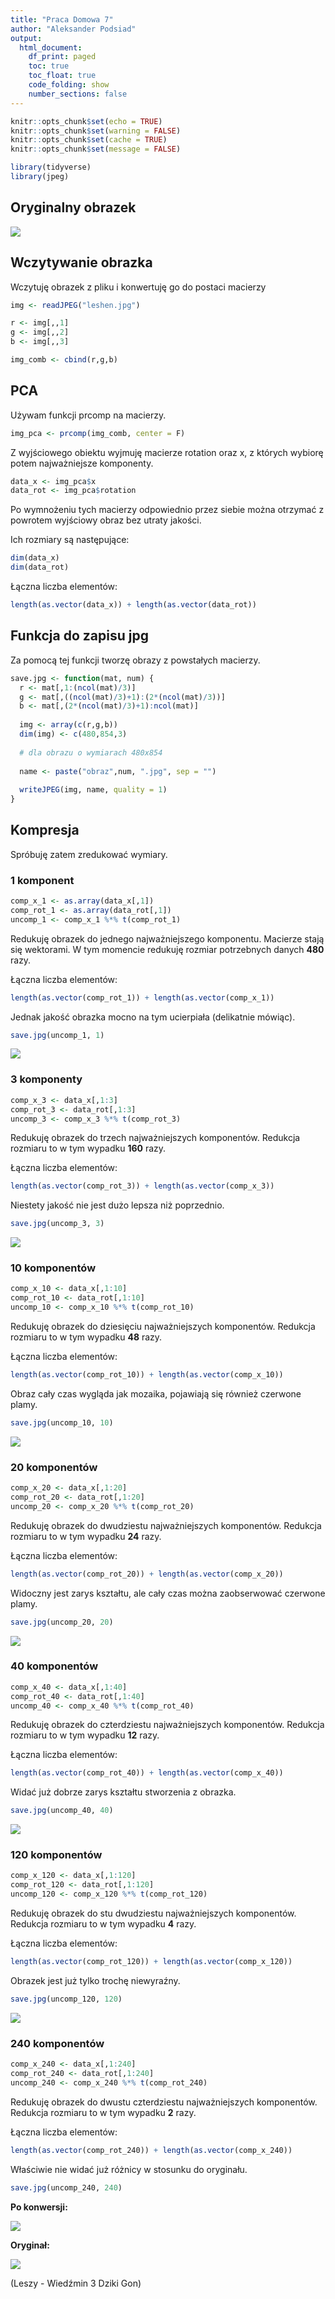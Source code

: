 ---
title: "Praca Domowa 7"
author: "Aleksander Podsiad"
output:
  html_document:
    df_print: paged
    toc: true
    toc_float: true
    code_folding: show
    number_sections: false
---

```{r setup, include=FALSE}
knitr::opts_chunk$set(echo = TRUE)
knitr::opts_chunk$set(warning = FALSE)
knitr::opts_chunk$set(cache = TRUE)
knitr::opts_chunk$set(message = FALSE)
```

```{r}
library(tidyverse)
library(jpeg)
```

## Oryginalny obrazek

![](leshen.jpg)

## Wczytywanie obrazka

Wczytuję obrazek z pliku i konwertuję go do postaci macierzy

```{r}
img <- readJPEG("leshen.jpg")

r <- img[,,1]
g <- img[,,2]
b <- img[,,3]

img_comb <- cbind(r,g,b)
```

## PCA

Używam funkcji prcomp na macierzy.

```{r}
img_pca <- prcomp(img_comb, center = F)
```

Z wyjściowego obiektu wyjmuję macierze rotation oraz x, z których wybiorę potem najważniejsze komponenty.

```{r}
data_x <- img_pca$x 
data_rot <- img_pca$rotation
```

Po wymnożeniu tych macierzy odpowiednio przez siebie można otrzymać z powrotem wyjściowy obraz bez utraty jakości.

Ich rozmiary są następujące:

```{r}
dim(data_x)
dim(data_rot)
```

Łączna liczba elementów:

```{r}
length(as.vector(data_x)) + length(as.vector(data_rot))
```

## Funkcja do zapisu jpg

Za pomocą tej funkcji tworzę obrazy z powstałych macierzy.

```{r}
save.jpg <- function(mat, num) {
  r <- mat[,1:(ncol(mat)/3)]
  g <- mat[,((ncol(mat)/3)+1):(2*(ncol(mat)/3))]
  b <- mat[,(2*(ncol(mat)/3)+1):ncol(mat)]
  
  img <- array(c(r,g,b))
  dim(img) <- c(480,854,3)
  
  # dla obrazu o wymiarach 480x854
  
  name <- paste("obraz",num, ".jpg", sep = "")
  
  writeJPEG(img, name, quality = 1)
}
```


## Kompresja

Spróbuję zatem zredukować wymiary. 

### 1 komponent

```{r}
comp_x_1 <- as.array(data_x[,1])
comp_rot_1 <- as.array(data_rot[,1])
uncomp_1 <- comp_x_1 %*% t(comp_rot_1)
```

Redukuję obrazek do jednego najważniejszego komponentu.
Macierze stają się wektorami. W tym momencie redukuję rozmiar potrzebnych danych **480** razy.

Łączna liczba elementów:

```{r}
length(as.vector(comp_rot_1)) + length(as.vector(comp_x_1))
```

Jednak jakość obrazka mocno na tym ucierpiała (delikatnie mówiąc).

```{r}
save.jpg(uncomp_1, 1)
```

![](obraz1.jpg)

### 3 komponenty

```{r}
comp_x_3 <- data_x[,1:3]
comp_rot_3 <- data_rot[,1:3]
uncomp_3 <- comp_x_3 %*% t(comp_rot_3)
```

Redukuję obrazek do trzech najważniejszych komponentów.
Redukcja rozmiaru to w tym wypadku **160** razy.

Łączna liczba elementów:

```{r}
length(as.vector(comp_rot_3)) + length(as.vector(comp_x_3))
```

Niestety jakość nie jest dużo lepsza niż poprzednio.

```{r}
save.jpg(uncomp_3, 3)
```

![](obraz3.jpg)

### 10 komponentów

```{r}
comp_x_10 <- data_x[,1:10]
comp_rot_10 <- data_rot[,1:10]
uncomp_10 <- comp_x_10 %*% t(comp_rot_10)
```

Redukuję obrazek do dziesięciu najważniejszych komponentów.
Redukcja rozmiaru to w tym wypadku **48** razy.

Łączna liczba elementów:

```{r}
length(as.vector(comp_rot_10)) + length(as.vector(comp_x_10))
```

Obraz cały czas wygląda jak mozaika, pojawiają się również czerwone plamy.

```{r}
save.jpg(uncomp_10, 10)
```

![](obraz10.jpg)

### 20 komponentów

```{r}
comp_x_20 <- data_x[,1:20]
comp_rot_20 <- data_rot[,1:20]
uncomp_20 <- comp_x_20 %*% t(comp_rot_20)
```

Redukuję obrazek do dwudziestu najważniejszych komponentów.
Redukcja rozmiaru to w tym wypadku **24** razy.

Łączna liczba elementów:

```{r}
length(as.vector(comp_rot_20)) + length(as.vector(comp_x_20))
```

Widoczny jest zarys kształtu, ale cały czas można zaobserwować czerwone plamy.

```{r}
save.jpg(uncomp_20, 20)
```

![](obraz20.jpg)


### 40 komponentów

```{r}
comp_x_40 <- data_x[,1:40]
comp_rot_40 <- data_rot[,1:40]
uncomp_40 <- comp_x_40 %*% t(comp_rot_40)
```

Redukuję obrazek do czterdziestu najważniejszych komponentów.
Redukcja rozmiaru to w tym wypadku **12** razy.

Łączna liczba elementów:

```{r}
length(as.vector(comp_rot_40)) + length(as.vector(comp_x_40))
```

Widać już dobrze zarys kształtu stworzenia z obrazka.

```{r}
save.jpg(uncomp_40, 40)
```

![](obraz40.jpg)

### 120 komponentów

```{r}
comp_x_120 <- data_x[,1:120]
comp_rot_120 <- data_rot[,1:120]
uncomp_120 <- comp_x_120 %*% t(comp_rot_120)
```

Redukuję obrazek do stu dwudziestu najważniejszych komponentów.
Redukcja rozmiaru to w tym wypadku **4** razy.

Łączna liczba elementów:

```{r}
length(as.vector(comp_rot_120)) + length(as.vector(comp_x_120))
```

Obrazek jest już tylko trochę niewyraźny.

```{r}
save.jpg(uncomp_120, 120)
```

![](obraz120.jpg)

### 240 komponentów

```{r}
comp_x_240 <- data_x[,1:240]
comp_rot_240 <- data_rot[,1:240]
uncomp_240 <- comp_x_240 %*% t(comp_rot_240)
```

Redukuję obrazek do dwustu czterdziestu najważniejszych komponentów.
Redukcja rozmiaru to w tym wypadku **2** razy.

Łączna liczba elementów:

```{r}
length(as.vector(comp_rot_240)) + length(as.vector(comp_x_240))
```

Właściwie nie widać już różnicy w stosunku do oryginału.

```{r}
save.jpg(uncomp_240, 240)
```

**Po konwersji:**

![](obraz240.jpg)

**Oryginał:**

![](leshen.jpg)

(Leszy - Wiedźmin 3 Dziki Gon)

